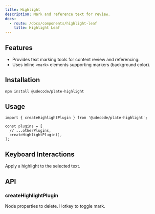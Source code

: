 ```yaml
---
title: Highlight
description: Mark and reference text for review.
docs:
  - route: /docs/components/highlight-leaf
    title: Highlight Leaf
---
```


<ComponentPreview name="playground-demo" id="highlight" />

<PackageInfo>

## Features

- Provides text marking tools for content review and referencing.
- Uses inline `<mark>` elements supporting markers (background color).

</PackageInfo>

## Installation

```bash
npm install @udecode/plate-highlight
```

## Usage

```tsx
import { createHighlightPlugin } from '@udecode/plate-highlight';

const plugins = [
  // ...otherPlugins,
  createHighlightPlugin(),
];
```

## Keyboard Interactions

<KeyTable>
  <KeyTableItem hotkey="Cmd + Shift + H">
    Apply a highlight to the selected text.
  </KeyTableItem>
</KeyTable>

## API

### createHighlightPlugin

<APIOptions>
<APIItem name="clear" type="string | string[]" optional>
Node properties to delete.

</APIItem>
<APIItem name="hotkey" type="string | string[]" optional>
Hotkey to toggle mark.

</APIItem>
</APIOptions>
